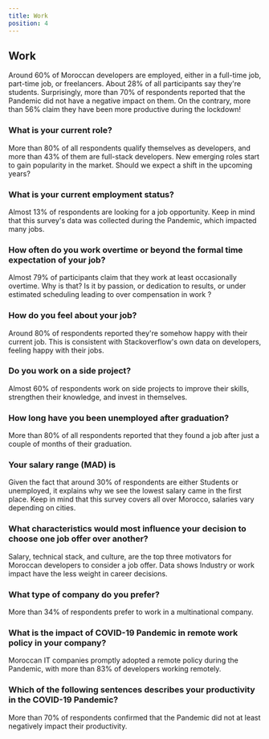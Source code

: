 ```yaml
---
title: Work
position: 4
---
```


## Work

Around 60% of Moroccan developers are employed, either in a full-time job, part-time job, or freelancers. About 28% of all participants say they're students.
Surprisingly, more than 70% of respondents reported that the Pandemic did not have a negative impact on them. On the contrary, more than 56% claim they have been more productive during the lockdown!

### What is your current role?

More than 80% of all respondents qualify themselves as developers, and more than 43% of them are full-stack developers. New emerging roles start to gain popularity in the market. Should we expect a shift in the upcoming years?

<Chart id="profile-q-3" title={false} />

### What is your current employment status?

Almost 13% of respondents are looking for a job opportunity. Keep in mind that this survey's data was collected during the Pandemic, which impacted many jobs.

<Chart id="work-q-0" title={false} />

### How often do you work overtime or beyond the formal time expectation of your job?

Almost 79% of participants claim that they work at least occasionally overtime. Why is that? Is it by passion, or dedication to results, or under estimated scheduling leading to over compensation in work ?

<Chart id="work-q-1" title={false} />

### How do you feel about your job?

Around 80% of respondents reported they're somehow happy with their current job. This is consistent with Stackoverflow's own data on developers, feeling happy with their jobs.

<Chart id="work-q-2" title={false} />

### Do you work on a side project?

Almost 60% of respondents work on side projects to improve their skills, strengthen their knowledge, and invest in themselves.

<Chart id="work-q-3" title={false} />

### How long have you been unemployed after graduation?

More than 80% of all respondents reported that they found a job after just a couple of months of their graduation.

<Chart id="work-q-4" title={false} />

### Your salary range (MAD) is

Given the fact that around 30% of respondents are either Students or unemployed, it explains why we see the lowest salary came in the first place. Keep in mind that this survey covers all over Morocco, salaries vary depending on cities.

<Tabs>
  <TabItem title="All">
    <Chart id="work-q-5" sort={false} title={false} />
  </TabItem>
  <TabItem title="Bac+5 ">
    <Chart
      id="work-q-5"
      title={false}
      sort={false}
      groupBy="profile-q-5"
      condition={[
        {
          question_id: "profile-q-4",
          values: ["3"],
        },
      ]}
    />
  </TabItem>
  <TabItem title="Bac +2">
    <Chart
      id="work-q-5"
      title={false}
      sort={false}
      groupBy="profile-q-5"
      condition={[
        {
          question_id: "profile-q-4",
          values: ["1"],
        },
      ]}
    />
  </TabItem>
</Tabs>

### What characteristics would most influence your decision to choose one job offer over another?

Salary, technical stack, and culture, are the top three motivators for Moroccan developers to consider a job offer. Data shows Industry or work impact have the less weight in career decisions.

<Chart id="work-q-6" title={false} />

### What type of company do you prefer?

More than 34% of respondents prefer to work in a multinational company.

<Chart id="work-q-7" title={false} />

### What is the impact of COVID-19 Pandemic in remote work policy in your company?

Moroccan IT companies promptly adopted a remote policy during the Pandemic, with more than 83% of developers working remotely.

<Chart id="work-q-8" title={false} />

### Which of the following sentences describes your productivity in the COVID-19 Pandemic?

More than 70% of respondents confirmed that the Pandemic did not at least negatively impact their productivity.

<Chart id="work-q-9" title={false} />
